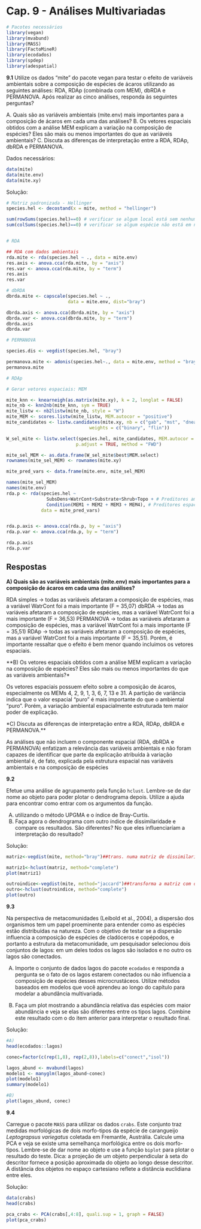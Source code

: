 # Cap. 9 - Análises Multivariadas  {-}

```r
# Pacotes necessários
library(vegan)
library(mvabund)
library(MASS)
library(FactoMineR)
library(ecodados)
library(spdep)
library(adespatial)
```

**9.1**
Utilize os dados “mite” do pacote vegan para testar o efeito de variáveis ambientais sobre a composição de espécies de ácaros utilizando as seguintes análises: RDA, RDAp (combinada com MEM), dbRDA e PERMANOVA. Após realizar as cinco análises, responda às seguintes perguntas?

A. Quais são as variáveis ambientais (mite.env) mais importantes para a composição de ácaros em cada uma das análises? 
B. Os vetores espaciais obtidos com a análise MEM explicam a variação na composição de espécies? Eles são mais ou menos importantes do que as variáveis ambientais?
C. Discuta as diferenças de interpretação entre a RDA, RDAp, dbRDA e PERMANOVA.

Dados necessários:

```r
data(mite)
data(mite.env)
data(mite.xy)
```

Solução:

```r
# Matriz padronizada - Hellinger
species.hel <- decostand(x = mite, method = "hellinger")

sum(rowSums(species.hel)==0) # verificar se algum local está sem nenhuma espécie
sum(colSums(species.hel)==0) # verificar se algum espécie não está em nenhuma localidade


# RDA

## RDA com dados ambientais
rda.mite <- rda(species.hel ~ ., data = mite.env)
res.axis <- anova.cca(rda.mite, by = "axis") 
res.var <- anova.cca(rda.mite, by = "term") 
res.axis
res.var

# dbRDA
dbrda.mite <- capscale(species.hel ~ ., 
                       data = mite.env, dist="bray")

dbrda.axis <- anova.cca(dbrda.mite, by = "axis") 
dbrda.var <- anova.cca(dbrda.mite, by = "term") 
dbrda.axis
dbrda.var

# PERMANOVA

species.dis <- vegdist(species.hel, "bray")

permanova.mite <- adonis(species.hel~., data = mite.env, method = "bray")
permanova.mite

# RDAp

# Gerar vetores espaciais: MEM

mite_knn <- knearneigh(as.matrix(mite.xy), k = 2, longlat = FALSE)
mite_nb <- knn2nb(mite_knn, sym = TRUE)
mite_listw <- nb2listw(mite_nb, style = "W")
mite_MEM <- scores.listw(mite_listw, MEM.autocor = "positive")
mite_candidates <- listw.candidates(mite.xy, nb = c("gab", "mst", "dnear"), 
                               weights = c("binary", "flin"))

W_sel_mite <- listw.select(species.hel, mite_candidates, MEM.autocor = "positive",
                          p.adjust = TRUE, method = "FWD")

mite_sel_MEM <- as.data.frame(W_sel_mite$best$MEM.select)
rownames(mite_sel_MEM) <- rownames(mite.xy) 

mite_pred_vars <- data.frame(mite.env, mite_sel_MEM)

names(mite_sel_MEM)
names(mite.env)
rda.p <- rda(species.hel ~
               SubsDens+WatrCont+Substrate+Shrub+Topo + # Preditores ambientais
               Condition(MEM1 + MEM2 + MEM3 + MEM4), # Preditores espaciais
             data = mite_pred_vars)


rda.p.axis <- anova.cca(rda.p, by = "axis") 
rda.p.var <- anova.cca(rda.p, by = "term") 

rda.p.axis
rda.p.var
```

## Respostas

**A) Quais são as variáveis ambientais (mite.env) mais importantes para a composição de ácaros em cada uma das análises?**

RDA simples -> todas as variáveis afetaram a composição de espécies, mas a variável WatrCont foi a mais importante (F = 35,07)
dbRDA -> todas as variáveis afetaram a composição de espécies, mas a variável WatrCont foi a mais importante (F = 36,53)
PERMANOVA -> todas as variáveis afetaram a composição de espécies, mas a variável WatrCont foi a mais importante (F = 35,51)
RDAp -> todas as variáveis afetaram a composição de espécies, mas a variável WatrCont foi a mais importante (F = 35,51). Porém, é importante ressaltar que o efeito é bem menor quando incluimos os vetores espaciais.

**B) Os vetores espaciais obtidos com a análise MEM explicam a variação na composição de espécies? Eles são mais ou menos importantes do que as variáveis ambientais?*

Os vetores espaciais possuem efeito sobre a composição de ácaros, especialmente os MEMs 4, 2, 9, 1, 3, 6, 7, 13 e 31.
A partição de variância indica que o valor espacial "puro" é mais importante do que o ambiental "puro". Porém, a variação ambiental espacialmente estruturada tem maior poder de explicação.

*C) Discuta as diferenças de interpretação entre a RDA, RDAp, dbRDA e PERMANOVA.**

As análises que não incluem o componente espacial (RDA, dbRDA e PERMANOVA) enfatizam a relevância das variáveis ambientais e não foram capazes de identificar que parte da explicação atribuída à variação ambiental é, de fato, explicada pela estrutura espacial nas variáveis ambientais e na composição de espécies

**9.2**

Efetue uma análise de agrupamento pela função `hclust`. Lembre-se de dar nome ao objeto para poder plotar o dendrograma depois. Utilize a ajuda para encontrar como entrar com os argumentos da função. 

A) utilizando o método UPGMA e o índice de Bray-Curtis. 
B) Faça agora o dendrograma com outro índice de dissimilaridade e compare os resultados. São diferentes? No que eles influenciaríam a interpretação do resultado?

Solução: 

```r
matriz<-vegdist(mite, method="bray")##trans. numa matriz de dissimilaridade

matriz1<-hclust(matriz, method="complete")
plot(matriz1)

outroindice<-vegdist(mite, method="jaccard")##transforma a matriz com outro índice
outro<-hclust(outroindice, method="complete")
plot(outro)
```

**9.3**

Na perspectiva de metacomunidades (Leibold et al., 2004), a dispersão dos organismos tem um papel proeminente para entender como as espécies estão distribuídas na natureza. Com o objetivo de testar se a dispersão influencia a composição de espécies de cladóceros e copépodos, e portanto a estrutura da metacomunidade, um pesquisador selecionou dois conjuntos de lagos: em um deles todos os lagos são isolados e no outro os lagos são conectados. 

A) Importe o conjunto de dados lagos do pacote `ecodados` e responda a pergunta se o fato de os lagos estarem conectados ou não influencia a composição de espécies desses microcrustáceos. Utilize métodos baseados em modelos que você aprendeu ao longo do capítulo para modelar a abundância multivariada.

B) Faça um plot mostrando a abundância relativa das espécies com maior abundância e veja se elas são diferentes entre os tipos lagos. Combine este resultado com o do item anterior para interpretar o resultado final.

Solução: 

```r
#A) 
head(ecodados::lagos)

conec=factor(c(rep(1,8), rep(2,8)),labels=c("conect","isol"))

lagos_abund <- mvabund(lagos)
modelo1 <- manyglm(lagos_abund~conec)
plot(modelo1)
summary(modelo1)

#B)
plot(lagos_abund, conec)
```

**9.4**

Carregue o pacote `MASS` para utilizar os dados `crabs`. Este conjunto traz medidas morfológicas de dois morfo-tipos da espécie de carangueijo *Leptograpsus variegatus* coletada em Fremantle, Austrália. Calcule uma PCA e veja se existe uma semelhança morfológica entre os dois morfo-tipos. Lembre-se de dar nome
ao objeto e use a função `biplot` para plotar o resultado do teste. Dica: a projeção de um objeto perpendicular à seta do descritor fornece a posição aproximada do objeto ao longo desse descritor. A distância dos objetos no espaço cartesiano reflete a distância euclidiana entre eles.

Solução:

```r
data(crabs)
head(crabs)

pca_crabs <- PCA(crabs[,4:8], quali.sup = 1, graph = FALSE)
plot(pca_crabs)
```
